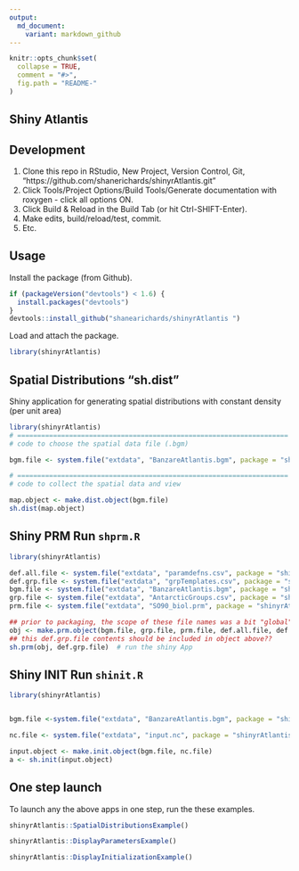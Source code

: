 ```yaml
---
output:
  md_document:
    variant: markdown_github
---
```


<!-- README.md is generated from README.Rmd. Please edit that file -->

```r
knitr::opts_chunk$set(
  collapse = TRUE,
  comment = "#>",
  fig.path = "README-"
)
```

## Shiny Atlantis

## Development

1. Clone this repo in RStudio, New Project, Version Control, Git, "https://github.com/shanerichards/shinyrAtlantis.git"
2. Click Tools/Project Options/Build Tools/Generate documentation with roxygen - click all options ON. 
3. Click Build & Reload in the Build Tab (or hit Ctrl-SHIFT-Enter). 
4. Make edits, build/reload/test, commit. 
5. Etc. 



## Usage


Install the package (from Github). 

```r
if (packageVersion("devtools") < 1.6) {
  install.packages("devtools")
}
devtools::install_github("shanearichards/shinyrAtlantis ")
```

Load and attach the package. 

```r
library(shinyrAtlantis)
```

## Spatial Distributions "sh.dist"

Shiny application for generating spatial distributions with constant density (per unit area)


```r

library(shinyrAtlantis)
# ====================================================================
# code to choose the spatial data file (.bgm)

bgm.file <- system.file("extdata", "BanzareAtlantis.bgm", package = "shinyrAtlantis")

# ====================================================================
# code to collect the spatial data and view

map.object <- make.dist.object(bgm.file)
sh.dist(map.object)

```


## Shiny PRM Run `shprm.R`

```r
library(shinyrAtlantis)

def.all.file <- system.file("extdata", "paramdefns.csv", package = "shinyrAtlantis")
def.grp.file <- system.file("extdata", "grpTemplates.csv", package = "shinyrAtlantis")
bgm.file <- system.file("extdata", "BanzareAtlantis.bgm", package = "shinyrAtlantis")
grp.file <- system.file("extdata", "AntarcticGroups.csv", package = "shinyrAtlantis")
prm.file <- system.file("extdata", "SO90_biol.prm", package = "shinyrAtlantis")

## prior to packaging, the scope of these file names was a bit "global"
obj <- make.prm.object(bgm.file, grp.file, prm.file, def.all.file, def.grp.file)
## this def.grp.file contents should be included in object above??
sh.prm(obj, def.grp.file)  # run the shiny App

```


## Shiny INIT Run `shinit.R`

```r
library(shinyrAtlantis)


bgm.file <-system.file("extdata", "BanzareAtlantis.bgm", package = "shinyrAtlantis")

nc.file <- system.file("extdata", "input.nc", package = "shinyrAtlantis")

input.object <- make.init.object(bgm.file, nc.file)
a <- sh.init(input.object)
```


## One step launch

To launch any the above apps in one step, run the these examples.  


```r
shinyrAtlantis::SpatialDistributionsExample()
```

```r
shinyrAtlantis::DisplayParametersExample()
```

```r
shinyrAtlantis::DisplayInitializationExample()
```
